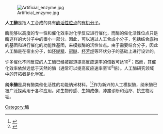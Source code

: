 {{expand language|1=en|page=|time=2019-08-27T19:29:40+00:00}}
[[File:Artificial_enzyme.jpg|thumb]]

'''人工酶'''是指人工合成的具有[[酶|酶]][[活性位点|活性位点]]的[[有机物|有机分子]]。

酶能够以高度的专一性和催化效率对化学反应进行催化，而酶的催化活性位点只是酶这样的大分子中的很小一部分。因此，可以通过人工合成小分子，包括结合底物的基团和进行催化的功能性基团，来模拟酶的活性位点。由于需要结合分子，因此人工酶是在宿主分子，如[[环糊精|环糊精]]、[[冠醚|冠醚]]、[[杯芳烃|杯芳烃]]等环状分子的基础上进行设计的。

许多催化不同反应的人工酶已经被报道提高反应速率的倍数可达10<sup>3</sup>；然而，其催化效率依然远低于天然的酶（通常可以提高反应速率至10<sup>6</sup>倍）。人工酶研究领域中的开拓者是化学家{{tsl|en|Ronald Breslow|}}。

'''纳米酶'''是具有酶类催化活性的功能纳米材料。<ref>{{cite web |website=https://doi.org/10.1039%2Fc3cs35486e}}</ref><ref>{{cite web |website=https://doi.org/10.1039%2Fc8cs00457a}}</ref>作为新兴的人工模拟酶，纳米酶已被广泛探索用于各种应用，如生物传感、生物成像、肿瘤诊断和治疗、抗生物污垢。

{{biochem-stub}}
[[Category:酶|Category:酶]]